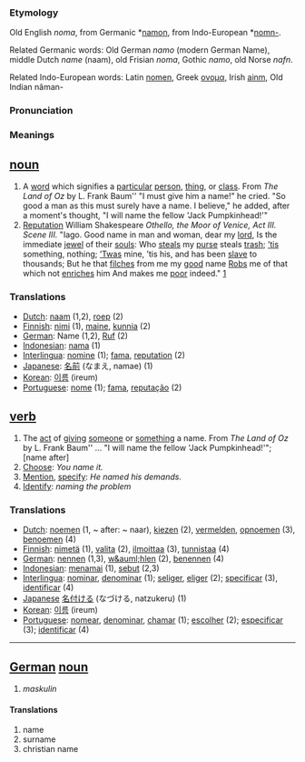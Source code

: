 === Etymology ===
Old English ''noma'', from Germanic *[[namon]], from Indo-European *[[nomn-]].

Related Germanic words: Old German ''namo'' (modern German Name), middle Dutch ''name'' (naam), old Frisian ''noma'', Gothic ''namo'', old Norse ''nafn''.

Related Indo-European words: Latin [[nomen]], Greek [[ονομα]], Irish [[ainm]], Old Indian n&acirc;man-

=== Pronunciation ===

=== Meanings ===

== [[noun]] ==
# A [[word]] which signifies a [[particular]] [[person]], [[thing]], or [[class]]. From ''The Land of Oz'' by L. Frank Baum'' "I must give him a name!" he cried. "So good a man as this must surely have a name. I believe," he added, after a moment's thought, "I will name the fellow 'Jack Pumpkinhead!'"
# [[Reputation]] William Shakespeare <i>Othello, the Moor of Venice, Act III. Scene III.</i> "Iago. Good name in man and woman, dear my [[lord]], Is the immediate [[jewel]] of their [[soul|souls]]: Who [[steal|steals]] my [[purse]] steals [[trash]]; [[’tis]] something, nothing; [[’Twas]] mine, ’tis his, and has been [[slave]] to thousands; But he that [[filtch|filches]] from me my [[good]] name [[rob|Robs]] me of that which not [[enrich|enriches]] him And makes me [[poor]] indeed." [http://www.bartleby.com/100/138.34.42.html]

=== Translations ===
*[[Dutch]]: [[naam]] (1,2), [[roep]] (2)
*[[Finnish]]: [[nimi]] (1), [[maine]], [[kunnia]] (2)
*[[German]]: Name (1,2), [[Ruf]] (2)
*[[Indonesian]]: [[nama]] (1) 
*[[Interlingua]]: [[nomine]] (1); [[fama]], [[reputation]] (2)
*[[Japanese]]: [[名前]] (なまえ, namae) (1)
*[[Korean]]: [[이름]] (ireum)
*[[Portuguese]]: [[nome]] (1); [[fama]], [[reputação]] (2)

== [[verb]] ==
# The [[act]] of [[give|giving]] [[someone]] or [[something]] a name. From ''The Land of Oz'' by L. Frank Baum'' ... "I will name the fellow 'Jack Pumpkinhead!'"; [name after]
# [[Choose]]: ''You name it.''
# [[Mention]], [[specify]]: ''He named his demands.''
# [[Identify]]: ''naming the problem''

=== Translations ===
*[[Dutch]]: [[noemen]] (1, ~ after: ~ naar), [[kiezen]] (2), [[vermelden]], [[opnoemen]] (3), [[benoemen]] (4)
*[[Finnish]]: [[nimetä]] (1), [[valita]] (2), [[ilmoittaa]] (3), [[tunnistaa]] (4)
*[[German]]: [[nennen]] (1,3), [[w&auml;hlen]] (2), [[benennen]] (4)
*[[Indonesian]]: [[nama|menamai]] (1), [[sebut]] (2,3) 
*[[Interlingua]]: [[nominar]], [[denominar]] (1); [[seliger]], [[eliger]] (2); [[specificar]] (3), [[identificar]] (4)
*[[Japanese]] [[名付ける]] (なづける, natzukeru) (1)
*[[Korean]]: [[이름]] (ireum)
*[[Portuguese]]:  [[nomear]], [[denominar]], [[chamar]] (1); [[escolher]] (2); [[especificar]] (3); [[identificar]] (4)

----

== [[German]] [[noun]] ==
#''maskulin''

====Translations====
# name
# surname
# christian name
